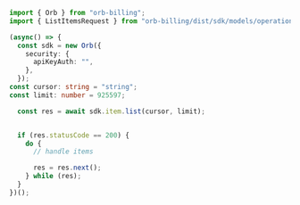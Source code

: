 ```typescript List.ts
import { Orb } from "orb-billing";
import { ListItemsRequest } from "orb-billing/dist/sdk/models/operations";

(async() => {
  const sdk = new Orb({
    security: {
      apiKeyAuth: "",
    },
  });
const cursor: string = "string";
const limit: number = 925597;

  const res = await sdk.item.list(cursor, limit);


  if (res.statusCode == 200) {
    do {
      // handle items

      res = res.next();
    } while (res);
  }
})();
```
